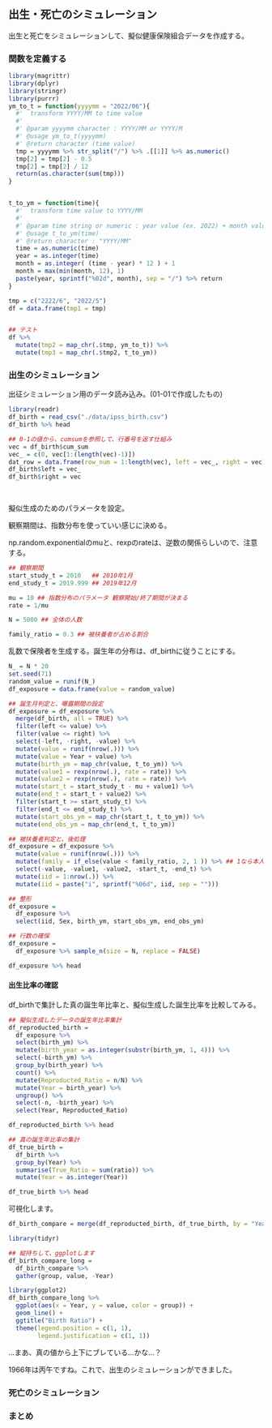 ## 出生・死亡のシミュレーション

出生と死亡をシミュレーションして、擬似健康保険組合データを作成する。

### 関数を定義する

```r
library(magrittr)
library(dplyr)
library(stringr)
library(purrr)
ym_to_t = function(yyyymm = "2022/06"){
  #'  transform YYYY/MM to time value
  #' 
  #' @param yyyymm character : YYYY/MM or YYYY/M
  #' @usage ym_to_t(yyyymm)
  #' @return character (time value)
  tmp = yyyymm %>% str_split("/") %>% .[[1]] %>% as.numeric()
  tmp[2] = tmp[2] - 0.5
  tmp[2] = tmp[2] / 12
  return(as.character(sum(tmp)))
}


t_to_ym = function(time){
  #'  transform time value to YYYY/MM
  #' 
  #' @param time string or numeric : year value (ex. 2022) + month value (ex.0.3),
  #' @usage t_to_ym(time)
  #' @return character : "YYYY/MM"
  time = as.numeric(time)
  year = as.integer(time)
  month = as.integer( (time - year) * 12 ) + 1
  month = max(min(month, 12), 1)
  paste(year, sprintf("%02d", month), sep = "/") %>% return
}

tmp = c("2222/6", "2022/5")
df = data.frame(tmp1 = tmp)


## テスト
df %>% 
  mutate(tmp2 = map_chr(.$tmp, ym_to_t)) %>% 
  mutate(tmp3 = map_chr(.$tmp2, t_to_ym))

```
### 出生のシミュレーション

出征シミュレーション用のデータ読み込み。(01-01で作成したもの)
```r
library(readr)
df_birth = read_csv("./data/ipss_birth.csv")
df_birth %>% head

## 0-1の値から、cumsumを参照して、行番号を返す仕組み
vec = df_birth$cum_sum
vec_ = c(0, vec[1:(length(vec)-1)])
dat_row = data.frame(row_num = 1:length(vec), left = vec_, right = vec)
df_birth$left = vec_
df_birth$right = vec

  


```
擬似生成のためのパラメータを設定。

観察期間は、指数分布を使っていい感じに決める。

np.random.exponentialのmuと、rexpのrateは、逆数の関係らしいので、注意する。

```r

## 観察期間
start_study_t = 2010   ## 2010年1月
end_study_t = 2019.999 ## 2019年12月

mu = 10 ## 指数分布のパラメータ 観察開始/終了期間が決まる
rate = 1/mu

N = 5000 ## 全体の人数

family_ratio = 0.3 ## 被扶養者が占める割合

```

乱数で保険者を生成する。誕生年の分布は、df_birthに従うことにする。

```r
N_ = N * 20
set.seed(71)
random_value = runif(N_)
df_exposure = data.frame(value = random_value)

## 誕生月判定と、曝露期間の設定
df_exposure = df_exposure %>% 
  merge(df_birth, all = TRUE) %>% 
  filter(left <= value) %>% 
  filter(value <= right) %>%
  select(-left, -right, -value) %>% 
  mutate(value = runif(nrow(.))) %>% 
  mutate(value = Year + value) %>% 
  mutate(birth_ym = map_chr(value, t_to_ym)) %>% 
  mutate(value1 = rexp(nrow(.), rate = rate)) %>% 
  mutate(value2 = rexp(nrow(.), rate = rate)) %>% 
  mutate(start_t = start_study_t - mu + value1) %>% 
  mutate(end_t = start_t + value2) %>% 
  filter(start_t >= start_study_t) %>% 
  filter(end_t <= end_study_t) %>% 
  mutate(start_obs_ym = map_chr(start_t, t_to_ym)) %>% 
  mutate(end_obs_ym = map_chr(end_t, t_to_ym)) 

## 被扶養者判定と、後処理
df_exposure = df_exposure %>% 
  mutate(value = runif(nrow(.))) %>% 
  mutate(family = if_else(value < family_ratio, 2, 1 )) %>% ## 1なら本人
  select(-value, -value1, -value2, -start_t, -end_t) %>% 
  mutate(iid = 1:nrow(.)) %>% 
  mutate(iid = paste("i", sprintf("%06d", iid, sep = "")))

## 整形
df_exposure = 
  df_exposure %>% 
  select(iid, Sex, birth_ym, start_obs_ym, end_obs_ym)

## 行数の確保
df_exposure = 
  df_exposure %>% sample_n(size = N, replace = FALSE) 

df_exposure %>% head

```
#### 出生比率の確認
df_birthで集計した真の誕生年比率と、擬似生成した誕生比率を比較してみる。

```r
## 擬似生成したデータの誕生年比率集計
df_reproducted_birth =
  df_exposure %>% 
  select(birth_ym) %>% 
  mutate(birth_year = as.integer(substr(birth_ym, 1, 4))) %>% 
  select(-birth_ym) %>% 
  group_by(birth_year) %>% 
  count() %>%  
  mutate(Reproducted_Ratio = n/N) %>% 
  mutate(Year = birth_year) %>% 
  ungroup() %>% 
  select(-n, -birth_year) %>% 
  select(Year, Reproducted_Ratio)

df_reproducted_birth %>% head
```

```r
## 真の誕生年比率の集計
df_true_birth = 
  df_birth %>% 
  group_by(Year) %>% 
  summarise(True_Ratio = sum(ratio)) %>%
  mutate(Year = as.integer(Year))

df_true_birth %>% head
```

可視化します。
```r
df_birth_compare = merge(df_reproducted_birth, df_true_birth, by = "Year")

library(tidyr)

## 縦持ちして、ggplotします
df_birth_compare_long = 
  df_birth_compare %>% 
  gather(group, value, -Year)

library(ggplot2)
df_birth_compare_long %>% 
  ggplot(aes(x = Year, y = value, color = group)) + 
  geom_line() + 
  ggtitle("Birth Ratio") + 
  theme(legend.position = c(1, 1),
        legend.justification = c(1, 1))

```

...まあ、真の値から上下にブレている...かな...？

1966年は丙午ですね。これで、出生のシミュレーションができました。

### 死亡のシミュレーション

### まとめ
